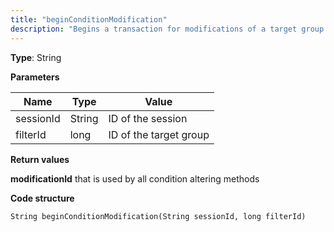 ```yaml
---
title: "beginConditionModification"
description: "Begins a transaction for modifications of a target group in Optimizely Campaign."
---
```


**Type**: String

**Parameters**

| Name      | Type   | Value                  |
| --------- | ------ | ---------------------- |
| sessionId | String | ID of the session      |
| filterId  | long   | ID of the target group |

**Return values**

**modificationId** that is used by all condition altering methods

**Code structure**

`String beginConditionModification(String sessionId, long filterId)
`